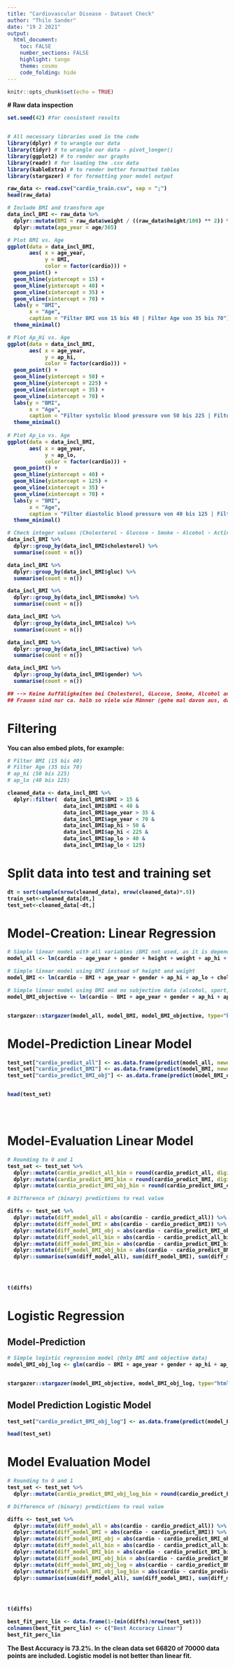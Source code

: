---
title: "Cardiovascular Disease - Dataset Check"
author: "Thilo Sander"
date: "19 2 2021"
output: 
  html_document:
    toc: FALSE
    number_sections: FALSE
    highlight: tango
    theme: cosmo
    code_folding: hide
---

```{r setup, include=FALSE}
knitr::opts_chunk$set(echo = TRUE)
```


<b>
<b>
<b>
<b>
# Raw data inspection


```{r Loading libraries}
set.seed(42) #for consistent results


# All necessary libraries used in the code
library(dplyr) # to wrangle our data
library(tidyr) # to wrangle our data - pivot_longer()
library(ggplot2) # to render our graphs
library(readr) # for loading the .csv data
library(kableExtra) # to render better formatted tables
library(stargazer) # for formatting your model output

raw_data <- read.csv("cardio_train.csv", sep = ";")
head(raw_data)

```

```{r BMI}
# Include BMI and transform age
data_incl_BMI <- raw_data %>% 
  dplyr::mutate(BMI = raw_data$weight / ((raw_data$height/100) ** 2)) %>% 
  dplyr::mutate(age_year = age/365)


```
<b>
<b>
<b>

```{r Plots}
# Plot BMI vs. Age
ggplot(data = data_incl_BMI,
       aes( x = age_year,
            y = BMI,
            color = factor(cardio))) +
  geom_point() +
  geom_hline(yintercept = 15) +
  geom_hline(yintercept = 40) +
  geom_vline(xintercept = 35) +
  geom_vline(xintercept = 70) +
  labs(y = "BMI",
       x = "Age",
       caption = "Filter BMI von 15 bis 40 | Filter Age von 35 bis 70") +
  theme_minimal()

# Plot Ap_Hi vs. Age
ggplot(data = data_incl_BMI,
       aes( x = age_year,
            y = ap_hi,
            color = factor(cardio))) +
  geom_point() +
  geom_hline(yintercept = 50) +
  geom_hline(yintercept = 225) +
  geom_vline(xintercept = 35) +
  geom_vline(xintercept = 70) +
  labs(y = "BMI",
       x = "Age",
       caption = "Filter systolic blood pressure von 50 bis 225 | Filter Age von 35 bis 70") +
  theme_minimal()
  
# Plot Ap_Lo vs. Age
ggplot(data = data_incl_BMI,
       aes( x = age_year,
            y = ap_lo,
            color = factor(cardio))) +
  geom_point() +
  geom_hline(yintercept = 40) +
  geom_hline(yintercept = 125) +
  geom_vline(xintercept = 35) +
  geom_vline(xintercept = 70) +
  labs(y = "BMI",
       x = "Age",
       caption = "Filter diastolic blood pressure von 40 bis 125 | Filter Age von 35 bis 70") +
  theme_minimal()


```

<b>
<b>
<b>

```{r}
# Check integer values (Cholesterol - Glucose - Smoke - Alcohol - Activity)
data_incl_BMI %>% 
  dplyr::group_by(data_incl_BMI$cholesterol) %>% 
  summarise(count = n())

data_incl_BMI %>% 
  dplyr::group_by(data_incl_BMI$gluc) %>% 
  summarise(count = n())

data_incl_BMI %>% 
  dplyr::group_by(data_incl_BMI$smoke) %>% 
  summarise(count = n())

data_incl_BMI %>% 
  dplyr::group_by(data_incl_BMI$alco) %>% 
  summarise(count = n())

data_incl_BMI %>% 
  dplyr::group_by(data_incl_BMI$active) %>% 
  summarise(count = n())

data_incl_BMI %>% 
  dplyr::group_by(data_incl_BMI$gender) %>% 
  summarise(count = n())

## --> Keine Auffäligkeiten bei Cholesterol, GLucose, Smoke, Alcohol and Activity
## Frauen sind nur ca. halb so viele wie Männer (gehe mal davon aus, dass 2 = Frauen ist)
```


<b>
<b>
<b>

# Filtering

You can also embed plots, for example:

```{r}

# Filter BMI (15 bis 40)
# Filter Age (35 bis 70)
# ap_hi (50 bis 225)
# ap_lo (40 bis 125)

cleaned_data <- data_incl_BMI %>% 
  dplyr::filter(  data_incl_BMI$BMI > 15 & 
                  data_incl_BMI$BMI < 40 & 
                  data_incl_BMI$age_year > 35 & 
                  data_incl_BMI$age_year < 70 & 
                  data_incl_BMI$ap_hi > 50 & 
                  data_incl_BMI$ap_hi < 225 &
                  data_incl_BMI$ap_lo > 40 & 
                  data_incl_BMI$ap_lo < 125)
```

# Split data into test and training set
```{r}
dt = sort(sample(nrow(cleaned_data), nrow(cleaned_data)*.8))
train_set<-cleaned_data[dt,]
test_set<-cleaned_data[-dt,]
```
<b>
<b>
<b>
<b>
<b>


# Model-Creation: Linear Regression

```{r, results="asis"}
# Simple linear model with all variables (BMI not used, as it is dependent on height and weight)
model_all <- lm(cardio ~ age_year + gender + height + weight + ap_hi + ap_lo + cholesterol + gluc + smoke + alco + active, data = train_set)

# Simple linear model using BMI instead of height and weight
model_BMI <- lm(cardio ~ BMI + age_year + gender + ap_hi + ap_lo + cholesterol + gluc + smoke + alco + active, data = train_set)

# Simple linear model using BMI and no subjective data (alcohol, sport, smoke)
model_BMI_objective <- lm(cardio ~ BMI + age_year + gender + ap_hi + ap_lo + cholesterol + gluc, data = train_set)


stargazer::stargazer(model_all, model_BMI, model_BMI_objective, type="html")
```

<b>
<b>
<b>
<b>
<b>

# Model-Prediction Linear Model

```{r}

test_set["cardio_predict_all"] <- as.data.frame(predict(model_all, newdata = test_set))
test_set["cardio_predict_BMI"] <- as.data.frame(predict(model_BMI, newdata = test_set))
test_set["cardio_predict_BMI_obj"] <- as.data.frame(predict(model_BMI_objective, newdata = test_set))


head(test_set)





```
<b>
<b>
<b>
<b>
<b>

# Model-Evaluation Linear Model

```{r}

# Rounding to 0 and 1
test_set <- test_set %>% 
  dplyr::mutate(cardio_predict_all_bin = round(cardio_predict_all, digits = 0)) %>% 
  dplyr::mutate(cardio_predict_BMI_bin = round(cardio_predict_BMI, digits = 0)) %>%
  dplyr::mutate(cardio_predict_BMI_obj_bin = round(cardio_predict_BMI_obj, digits = 0))

# Difference of (binary) predictions to real value 

diffs <- test_set %>% 
  dplyr::mutate(diff_model_all = abs(cardio - cardio_predict_all)) %>%
  dplyr::mutate(diff_model_BMI = abs(cardio - cardio_predict_BMI)) %>%
  dplyr::mutate(diff_model_BMI_obj = abs(cardio - cardio_predict_BMI_obj)) %>%
  dplyr::mutate(diff_model_all_bin = abs(cardio - cardio_predict_all_bin)) %>%
  dplyr::mutate(diff_model_BMI_bin = abs(cardio - cardio_predict_BMI_bin)) %>%
  dplyr::mutate(diff_model_BMI_obj_bin = abs(cardio - cardio_predict_BMI_obj_bin)) %>%
  dplyr::summarise(sum(diff_model_all), sum(diff_model_BMI), sum(diff_model_BMI_obj), sum(diff_model_all_bin), sum(diff_model_BMI_bin), sum(diff_model_BMI_obj_bin))




t(diffs)

```

<b>
<b>



<b>
<b>
<b>
<b>


# Logistic Regression


## Model-Prediction
```{r}
# Simple logistic regression model (Only BMI and objective data)
model_BMI_obj_log <- glm(cardio ~ BMI + age_year + gender + ap_hi + ap_lo + cholesterol + gluc, data = train_set, family = binomial)


stargazer::stargazer(model_BMI_objective, model_BMI_obj_log, type="html")
```
<b>
<b>





## Model Prediction Logistic Model
```{r}
test_set["cardio_predict_BMI_obj_log"] <- as.data.frame(predict(model_BMI_obj_log, newdata = test_set, type = "response"))

head(test_set)
```

<b>
<b>
<b>
<b>
<b>
<b>
<b>
<b>
<b>
<b>




# Model Evaluation Model
```{r}
# Rounding to 0 and 1
test_set <- test_set %>% 
  dplyr::mutate(cardio_predict_BMI_obj_log_bin = round(cardio_predict_BMI_obj_log, digits = 0))

# Difference of (binary) predictions to real value 

diffs <- test_set %>% 
  dplyr::mutate(diff_model_all = abs(cardio - cardio_predict_all)) %>%
  dplyr::mutate(diff_model_BMI = abs(cardio - cardio_predict_BMI)) %>%
  dplyr::mutate(diff_model_BMI_obj = abs(cardio - cardio_predict_BMI_obj)) %>%
  dplyr::mutate(diff_model_all_bin = abs(cardio - cardio_predict_all_bin)) %>%
  dplyr::mutate(diff_model_BMI_bin = abs(cardio - cardio_predict_BMI_bin)) %>%
  dplyr::mutate(diff_model_BMI_obj_bin = abs(cardio - cardio_predict_BMI_obj_bin)) %>%
  dplyr::mutate(diff_model_BMI_obj_log = abs(cardio - cardio_predict_BMI_obj_log)) %>%
  dplyr::mutate(diff_model_BMI_obj_log_bin = abs(cardio - cardio_predict_BMI_obj_log_bin)) %>%
  dplyr::summarise(sum(diff_model_all), sum(diff_model_BMI), sum(diff_model_BMI_obj), sum(diff_model_all_bin), sum(diff_model_BMI_bin), sum(diff_model_BMI_obj_bin), sum(diff_model_BMI_obj_log), sum(diff_model_BMI_obj_log_bin))




t(diffs)
```

<b>


```{r}
best_fit_perc_lin <- data.frame(1-(min(diffs)/nrow(test_set)))
colnames(best_fit_perc_lin) <- c("Best Accuracy Linear")
best_fit_perc_lin

```

<b>
<b>
<b>


The Best Accuracy is 73.2%. In the clean data set 66820 of 70000 data points are included. Logistic model is not better than linear fit.

<b>
<b>
<b>
<b>
<b>
<b>
<b>
<b>
<b>

